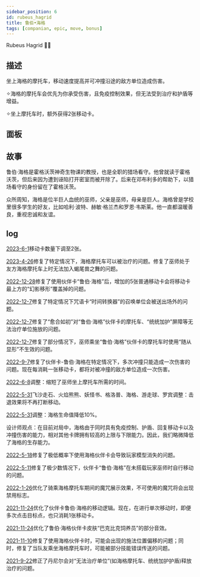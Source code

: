 ```yaml
---
sidebar_position: 6
id: rubeus_hagrid
title: 鲁伯•海格
tags: [companian, epic, move, bonus]
---
```


Rubeus Hagrid 🛵🌂

<!--truncate-->



<CardBasics cardKey={id}/>


## 描述

坐上海格的摩托车，移动速度提高并可冲撞沿途的敌方单位造成伤害。

✧海格的摩托车会优先为你承受伤害，且免疫控制效果，但无法受到治疗和护盾等增益。

✧坐上摩托车时，额外获得2张移动卡。

## 面板


<LevelComponent/>


<CardDynamicTable cardKey={id}/>


<CardComplexTable cardKey={id}/>


## 故事

鲁伯·海格是霍格沃茨神奇生物课的教授，也是全职的猎场看守。他曾就读于霍格沃茨，但后来因为遭到诬陷打开密室而被开除了。后来在邓布利多的帮助下，以猎场看守的身份留在了霍格沃茨。

众所周知，海格是位半巨人血统的巫师，父亲是巫师，母亲是巨人。海格曾是学校里很多学生的好友，比如哈利·波特、赫敏·格兰杰和罗恩·韦斯莱。他一直都温暖善良，重视忠诚和友谊。


## log

[2023-6-1](/blog/230601-update-annc#adjustment)移动卡数量下调至2张。

[2023-4-26](/blog/230426-update-annc#fix)修复了特定情况下，海格摩托车可以被治疗的问题。修复了巫师处于友方海格摩托车上时无法加入蝎尾兽之舞的问题。

[2022-12-28](/blog/221228-update-annc#fix)修复了使用伙伴卡“鲁伯·海格”后，增加的5张普通移动卡会将移动卡最上方的“幻影移形”覆盖掉的问题。

[2022-12-7](/blog/221207-update-annc#fix)修复了特定情况下咒语卡“时间转换器”的召唤单位会被送出场外的问题。

[2022-12-7](/blog/221207-update-annc#fix)修复了“愈合如初”对“鲁伯·海格”伙伴卡的摩托车、“统统加护”屏障等无法治疗单位施放的问题。

[2022-12-7](/blog/221207-update-annc#fix)修复了部分情况下，巫师乘坐“鲁伯·海格”伙伴卡的摩托车时使用“随从显形”不生效的问题。

[2022-9-7](/blog/220907-update-annc#fix)修复了伙伴卡-鲁伯·海格在特定情况下，多次冲撞只能造成一次伤害的问题。现在每消耗一张移动卡，都将对被冲撞的敌方单位造成一次伤害。

[2022-6-8](/blog/220608-update-annc#adjustment)调整：缩短了巫师坐上摩托车所需的时间。

[2022-5-31](/blog/230601-update-annc#adjustment)飞沙走石、火焰熊熊、妖怪书、格洛普、海格、游走球、罗宾调整：击退效果将不再打断移动。

[2022-5-31](/blog/230601-update-annc#adjustment)调整：海格生命值降低10%。

设计师观点：在目前对局中，海格由于同时具有免疫控制、护盾、回复移动卡以及冲撞伤害的能力，相对其他卡牌拥有较高的上限与下限能力。因此，我们略微降低了海格的生存能力。

[2022-5-18](/blog/220518-update-annc#fix)修复了极低概率下使用海格伙伴卡会导致玩家模型消失的问题。

[2022-5-11](/blog/220511-update-annc#fix)修复了极少数情况下，伙伴卡“鲁伯·海格”在未搭载玩家巫师时自行移动的问题。

[2022-1-26](/blog/220126-update-annc#optimization)优化了骑乘海格摩托车期间的魔咒展示效果，不可使用的魔咒将会出现禁用标志。

[2021-11-24](/blog/211124-update-annc#optimization)优化了伙伴卡鲁伯·海格的移动逻辑。现在，在进行单次移动时，即便多次点击目标点，也只消耗1张移动卡。

[2021-11-24](/blog/211124-update-annc#optimization)优化了鲁伯·海格伙伴卡皮肤“巴克比克饲养员”的部分音效。

[2021-11-10](/blog/211110-update-annc#fix)修复了使用海格伙伴卡时，可能会出现的施法位置偏移的问题；同时，修复了当队友乘坐海格摩托车时，可能被部分技能错误传送的问题。

[2021-9-22](/blog/210922-update-annc#fix)修正了丹尼尔会对“无法治疗单位”(如海格摩托车、统统加护护盾)释放治疗的问题。